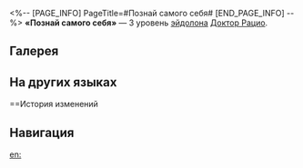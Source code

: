<%-- [PAGE_INFO]
PageTitle=#Познай самого себя#
[END_PAGE_INFO] --%>
{{Эйдолон Инфобокс
|Название         = Познай самого себя
|Изображение      = Эйдолон Познай самого себя.png
|Персонаж         = Доктор Рацио
|Уровень          = 3
|Длительность     = 
|Описание         = Уровень сверхспособности повышается на 2, максимальный уровень - 15. Уровень базовой атаки повышается на 1, максимальный уровень - 10.
|Свойство1        = 
|Масштабирование1 = 
}}
'''«Познай самого себя»''' — 3 уровень [[эйдолон]]а [[Доктор Рацио]].

==Галерея==
{{Галерея|position=left|captionalign=center
|Персонаж Доктор Рацио Эйдолон 3.png|Осколок Эйдолона
}}

==На других языках==
{{На других языках
|en   = Know Thyself
|zhs  = 认识你自己
|zht  = 認識你自己
|ja   = {{Rubi|己|おのれ}}を{{Rubi|知|し}}れ
|ko   = 너 자신을 알라
|es   = Conócete a ti mismo
|fr   = Connais-toi toi-même
|ru   = Познай самого себя
|th   = Know Thyself
|vi   = Tự Nhận Thức Bản Thân
|de   = Kenne dich selbst
|id   = Know Thyself
|pt   = Conhece-te a Ti Mesmo
}}

==История изменений
{{История изменений|3.5}}

==Навигация==
{{Навык Навбокс|Доктор Рацио}}

[[en:]]
